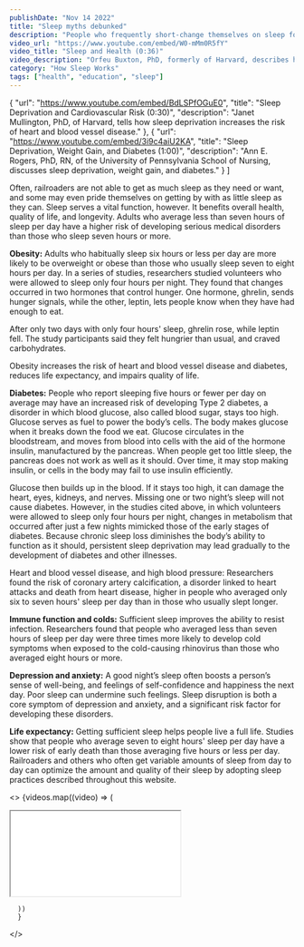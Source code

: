 ```yaml
---
publishDate: "Nov 14 2022"
title: "Sleep myths debunked"
description: "People who frequently short-change themselves on sleep forget how great it feels to be well-rested. They get used to feeling tired all the time and try to convince themselves that they can manage just fine. They often cling to sleep myths."
video_url: "https://www.youtube.com/embed/W0-mMm0R5fY"
video_title: "Sleep and Health (0:36)"
video_description: "Orfeu Buxton, PhD, formerly of Harvard, describes how animal and human studies suggest that adequate sleep is crucial for a long and healthy life."
category: "How Sleep Works"
tags: ["health", "education", "sleep"]
---
```

  {
    "url": "https://www.youtube.com/embed/BdLSPfOGuE0",
    "title": "Sleep Deprivation and Cardiovascular Risk (0:30)",
    "description": "Janet Mullington, PhD, of Harvard, tells how sleep deprivation increases the risk of heart and blood vessel disease."
  },
  {
    "url": "https://www.youtube.com/embed/3i9c4aiU2KA",
    "title": "Sleep Deprivation, Weight Gain, and Diabetes (1:00)",
    "description": "Ann E. Rogers, PhD, RN, of the University of Pennsylvania School of Nursing, discusses sleep deprivation, weight gain, and diabetes."
  }
]

Often, railroaders are not able to get as much sleep as they need or want, and some may even pride themselves on getting by with as little sleep as they can. Sleep serves a vital function, however. It benefits overall health, quality of life, and longevity. Adults who average less than seven hours of sleep per day have a higher risk of developing serious medical disorders than those who sleep seven hours or more.

**Obesity:** Adults who habitually sleep six hours or less per day are more likely to be overweight or obese than those who usually sleep seven to eight hours per day. In a series of studies, researchers studied volunteers who were allowed to sleep only four hours per night. They found that changes occurred in two hormones that control hunger. One hormone, ghrelin, sends hunger signals, while the other, leptin, lets people know when they have had enough to eat.

After only two days with only four hours' sleep, ghrelin rose, while leptin fell. The study participants said they felt hungrier than usual, and craved carbohydrates.

Obesity increases the risk of heart and blood vessel disease and diabetes, reduces life expectancy, and impairs quality of life.

**Diabetes:** People who report sleeping five hours or fewer per day on average may have an increased risk of developing Type 2 diabetes, a disorder in which blood glucose, also called blood sugar, stays too high. Glucose serves as fuel to power the body’s cells. The body makes glucose when it breaks down the food we eat. Glucose circulates in the bloodstream, and moves from blood into cells with the aid of the hormone insulin, manufactured by the pancreas. When people get too little sleep, the pancreas does not work as well as it should. Over time, it may stop making insulin, or cells in the body may fail to use insulin efficiently.

Glucose then builds up in the blood. If it stays too high, it can damage the heart, eyes, kidneys, and nerves. Missing one or two night’s sleep will not cause diabetes. However, in the studies cited above, in which volunteers were allowed to sleep only four hours per night, changes in metabolism that occurred after just a few nights mimicked those of the early stages of diabetes. Because chronic sleep loss diminishes the body’s ability to function as it should, persistent sleep deprivation may lead gradually to the development of diabetes and other illnesses.

Heart and blood vessel disease, and high blood pressure: Researchers found the risk of coronary artery calcification, a disorder linked to heart attacks and death from heart disease, higher in people who averaged only six to seven hours' sleep per day than in those who usually slept longer.

**Immune function and colds:** Sufficient sleep improves the ability to resist infection. Researchers found that people who averaged less than seven hours of sleep per day were three times more likely to develop cold symptoms when exposed to the cold-causing rhinovirus than those who averaged eight hours or more.

**Depression and anxiety:** A good night’s sleep often boosts a person’s sense of well-being, and feelings of self-confidence and happiness the next day. Poor sleep can undermine such feelings. Sleep disruption is both a core symptom of depression and anxiety, and a significant risk factor for developing these disorders.

**Life expectancy:** Getting sufficient sleep helps people live a full life. Studies show that people who average seven to eight hours' sleep per day have a lower risk of early death than those averaging five hours or less per day. Railroaders and others who often get variable amounts of sleep from day to day can optimize the amount and quality of their sleep by adopting sleep practices described throughout this website.

  <>
  {videos.map((video) => (
      <div class=" mb-6 rounded h-full w-full">
        <div class="aspect-video">
          <iframe class="absolute w-full h-full"
            src={video.url}
            allow="accelerometer; autoplay; clipboard-write; encrypted-media; gyroscope; picture-in-picture"
          ></iframe>
        </div>
      </div>


      ))
      }
  </>